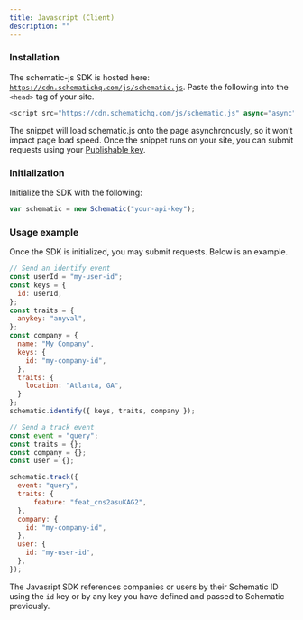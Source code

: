 ```yaml
---
title: Javascript (Client)
description: ""
---
```


### Installation

The schematic-js SDK is hosted here: [`https://cdn.schematichq.com/js/schematic.js`](https://cdn.schematichq.com/js/schematic.js). Paste the following into the `<head>` tag of your site.

```javascript
<script src="https://cdn.schematichq.com/js/schematic.js" async="async"></script>
```

The snippet will load schematic.js onto the page asynchronously, so it won’t impact page load speed. Once the snippet runs on your site, you can submit requests using your [Publishable key](https://localhost:3000/quickstart#create-an-api-key).

### Initialization

Initialize the SDK with the following:

```javascript
var schematic = new Schematic("your-api-key");
```

### Usage example

Once the SDK is initialized, you may submit requests. Below is an example.

```javascript
// Send an identify event
const userId = "my-user-id";
const keys = {
  id: userId,
};
const traits = {
  anykey: "anyval",
};
const company = {
  name: "My Company",
  keys: {
    id: "my-company-id",
  },
  traits: {
    location: "Atlanta, GA",
  }
};
schematic.identify({ keys, traits, company });

// Send a track event
const event = "query";
const traits = {};
const company = {};
const user = {};

schematic.track({
  event: "query",
  traits: {
      feature: "feat_cns2asuKAG2",
  },
  company: {
    id: "my-company-id",
  },
  user: {
    id: "my-user-id",
  },
});
```

The Javasript SDK references companies or users by their Schematic ID using the `id` key or by any key you have defined and passed to Schematic previously.